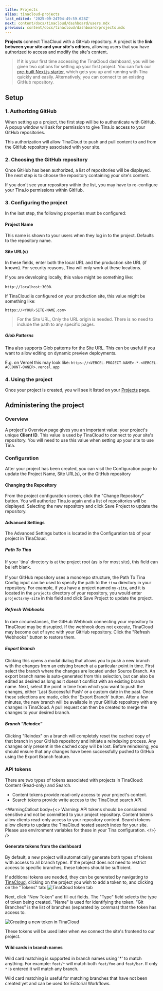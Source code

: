 ```yaml
---
title: Projects
alias: tinacloud-projects
last_edited: '2025-09-24T04:49:59.628Z'
next: content/docs/tinacloud/dashboard/users.mdx
previous: content/docs/tinacloud/dashboard/projects.mdx
---
```


**Projects** connect TinaCloud with a GitHub repository. A project is the **link between your site and your site's editors**, allowing users that you have authorized to access and modify the site's content.

> If it is your first time accessing the TinaCloud dashboard, you will be given two options for setting up your first project. You can fork our [pre-built Next.js starter](https://github.com/tinacms/tina-cloud-starter), which gets you up and running with Tina quickly and easily. Alternatively, you can connect to an existing GitHub repository.

## Setup

### 1. Authorizing GitHub

When setting up a project, the first step will be to authenticate with GitHub. A popup window will ask for permission to give Tina.io access to your GitHub repositories.

This authorization will allow TinaCloud to push and pull content to and from the GitHub repository associated with your site.

### 2. Choosing the GitHub repository

Once GitHub has been authorized, a list of repositories will be displayed. The next step is to choose the repository containing your site's content.

If you don't see your repository within the list, you may have to re-configure your Tina.io permissions within GitHub.

### 3. Configuring the project

In the last step, the following properties must be configured:

#### Project Name

This name is shown to your users when they log in to the project. Defaults to the repository name.

#### Site URL(s)

In these fields, enter both the local URL and the production site URL (if known). For security reasons, Tina will only work at these locations.

If you are developing locally, this value might be something like:

`http://localhost:3000`.

If TinaCloud is configured on your production site, this value might be something like:

`https://<YOUR-SITE-NAME.com>`

> For the Site URL, Only the URL origin is needed. There is no need to include the path to any specific pages.

##### Glob Patterns

Tina also supports Glob patterns for the Site URL. This can be useful if you want to allow editing on dynamic preview deployments.

E.g. on Vercel this may look like: `https://<VERCEL-PROJECT-NAME>-*-<VERCEL-ACCOUNT-OWNER>.vercel.app`

### 4. Using the project

Once your project is created, you will see it listed on your [Projects](https://app.tina.io/projects) page.

## Administering the project

### Overview

A project's Overview page gives you an important value: your project's unique **Client ID**. This value is used by TinaCloud to connect to your site's repository. You will need to use this value when setting up your site to use Tina.

### Configuration

After your project has been created, you can visit the Configuration page to update the Project Name, Site URL(s), or the GitHub repository

#### Changing the Repository

From the project configuration screen, click the "Change Repository" button. You will authorize Tina.io again and a list of repositories will be displayed. Selecting the new repository and click Save Project to update the repository.

#### Advanced Settings

The Advanced Settings button is located in the Configuration tab of your project in TinaCloud.

##### Path To Tina

If your \`tina\` directory is at the project root (as is for most site), this field can be left blank.\
\
If your GitHub repository uses a monorepo structure, the Path To Tina Config input can be used to specify the path to the
`tina` directory in your repository. For example, if you have a project named `my-site`, and it is located in the
`projects` directory of your repository, you would enter `projects/my-site` in this field and click Save Project to
update the project.

##### Refresh Webhooks

In rare circumstances, the GitHub Webhook connecting your repository to TinaCloud may be disrupted. If the webhook does
not execute, TinaCloud may become out of sync with your GitHub repository. Click the "Refresh Webhooks" button to restore them.

##### Export Branch

Clicking this opens a modal dialog that allows you to push a new branch with the changes from an existing branch at a
particular point in time. First select the branch where the changes are located under Source Branch. An export branch
name is auto-generated from this selection, but can also be edited as desired as long as it doesn't conflict with an
existing branch name. Next, select the point in time from which you want to push the changes, either
'Last Successful Push' or a custom date in the past. Once these selections are made, click the 'Export Branch' button. After
a few minutes, the new branch will be available in your GitHub repository with any changes in TinaCloud. A pull request
can then be created to merge the changes to your desired branch.

##### Branch "Reindex"

Clicking "Reindex" on a branch will completely reset the cached copy of that branch in your GitHub repository and initiate a reindexing process. Any changes only present in the cached copy will be lost. Before reindexing, you should ensure that any changes have
been successfully pushed to GitHub using the Export Branch feature.

### API tokens

There are two types of tokens associated with projects in TinaCloud: Content (Read-only) and Search.

* Content tokens provide read-only access to your project's content.
* Search tokens provide write access to the TinaCloud search API.

<WarningCallout
  body={<>
    Warning: API tokens should be considered sensitive and not be committed to your project repository. Content tokens allow clients read-only access to your repository content. Search tokens allow clients to update the TinaCloud hosted search index for your site. Please use environment variables for these in your Tina configuration.
  </>}
/>

#### Generate tokens from the dashboard

By default, a new project will automatically generate both types of tokens with access to all branch types. If the project does not need to restrict access to specific branches, these tokens should be sufficient.

If additional tokens are needed, they can be generated by navigating to [TinaCloud](https://app.tina.io), clicking on the project you wish to add a token to, and clicking on the "Tokens" tab:
![TinaCloud token tab](/img/docs/tinacloud/api_tokens_list_v1_mmjpsp.png)

Next, click "New Token" and fill out fields. The "Type" field selects the type of token being created. "Name" is used for identifying the token. "Git Branches" is the list of branches (separated by commas) that the token has access to.

![Creating a new token in TinaCloud](/img/docs/tinacloud/new_api_token_v1_lq1rfy.png)

These tokens will be used later when we connect the site's frontend to our project.

#### Wild cards in branch names

Wild card matching is supported in branch names using '\*' to match anything. For example: `feat/*` will match both `feat/foo` and `feat/bar`. If only `*` is entered it will match any branch.

Wild card matching is useful for matching branches that have not been created yet and can be used for Editorial Workflows.
